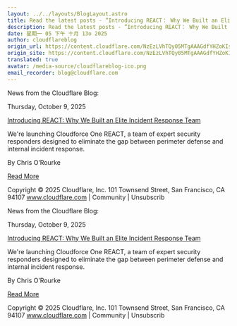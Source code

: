 ```yaml
---
layout: ../../layouts/BlogLayout.astro
title: Read the latest posts - ”Introducing REACT： Why We Built an Elite Incident Response Team”
description: Read the latest posts - ”Introducing REACT： Why We Built an Elite Incident Response Team”
date: 星期一 05 下午 十月 13o 2025
author: cloudflareblog
origin_url: https://content.cloudflare.com/NzEzLVhTQy05MTgAAAGdfYHZoKIsgfWl_hlogvpchp_JXJ2yca2Dj6T1496de0D7sbpGM2mMUIBv6my-cCqQwbv1i9w=
origin_site: https://content.cloudflare.com/NzEzLVhTQy05MTgAAAGdfYHZoKIsgfWl_hlogvpchp_JXJ2yca2Dj6T1496de0D7sbpGM2mMUIBv6my-cCqQwbv1i9w=
translated: true
avatar: /media-source/cloudflareblog-ico.png
email_recorder: blog@cloudflare.com
---
```



<Reference client:only="react" title="Read the latest posts - ”Introducing REACT： Why We Built an Elite Incident Response Team”" url="https://content.cloudflare.com/NzEzLVhTQy05MTgAAAGdfYHZoKIsgfWl_hlogvpchp_JXJ2yca2Dj6T1496de0D7sbpGM2mMUIBv6my-cCqQwbv1i9w=" />

<Detail client:only="react">
	News from the Cloudflare Blog:

Thursday, October 9, 2025

[Introducing REACT: Why We Built an Elite Incident Response Team](https://content.cloudflare.com/NzEzLVhTQy05MTgAAAGdfYHZoKIsgfWl_hlogvpchp_JXJ2yca2Dj6T1496de0D7sbpGM2mMUIBv6my-cCqQwbv1i9w=)

We're launching Cloudforce One REACT, a team of expert security responders designed to eliminate the gap between perimeter defense and internal incident response.

By Chris O’Rourke

[Read More](https://content.cloudflare.com/NzEzLVhTQy05MTgAAAGdfYHZoKIsgfWl_hlogvpchp_JXJ2yca2Dj6T1496de0D7sbpGM2mMUIBv6my-cCqQwbv1i9w=)

Copyright © 2025 Cloudflare, Inc. 101 Townsend Street, San Francisco, CA 94107 www.cloudflare.com | Community | Unsubscrib
</Detail>

News from the Cloudflare Blog:

Thursday, October 9, 2025

[Introducing REACT: Why We Built an Elite Incident Response Team](https://content.cloudflare.com/NzEzLVhTQy05MTgAAAGdfYHZoKIsgfWl_hlogvpchp_JXJ2yca2Dj6T1496de0D7sbpGM2mMUIBv6my-cCqQwbv1i9w=)

We're launching Cloudforce One REACT, a team of expert security responders designed to eliminate the gap between perimeter defense and internal incident response.

By Chris O’Rourke

[Read More](https://content.cloudflare.com/NzEzLVhTQy05MTgAAAGdfYHZoKIsgfWl_hlogvpchp_JXJ2yca2Dj6T1496de0D7sbpGM2mMUIBv6my-cCqQwbv1i9w=)

Copyright © 2025 Cloudflare, Inc. 101 Townsend Street, San Francisco, CA 94107 www.cloudflare.com | Community | Unsubscrib


